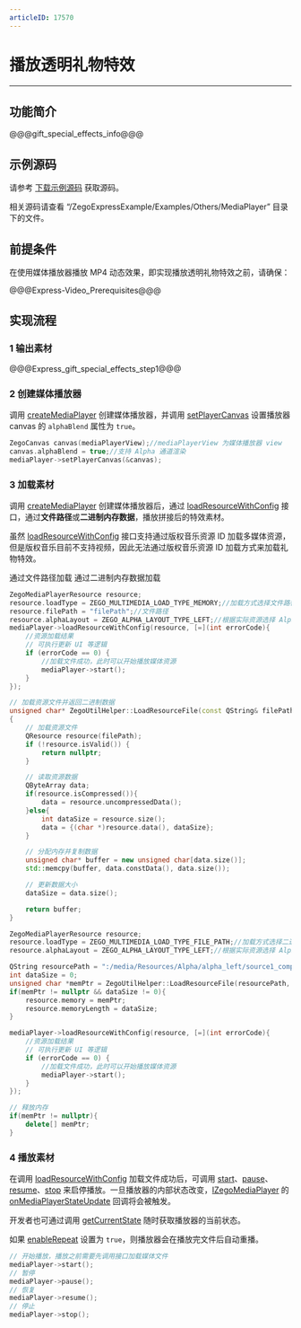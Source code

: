 ```yaml
---
articleID: 17570
---
```

# 播放透明礼物特效

- - -
## 功能简介

@@@gift_special_effects_info@@@


## 示例源码


请参考 [下载示例源码](!DownloadDemo/DownloadDemo) 获取源码。

相关源码请查看 “/ZegoExpressExample/Examples/Others/MediaPlayer” 目录下的文件。


## 前提条件

在使用媒体播放器播放 MP4 动态效果，即实现播放透明礼物特效之前，请确保：

@@@Express-Video_Prerequisites@@@



## 实现流程

### 1 输出素材

@@@Express_gift_special_effects_step1@@@
  

### 2 创建媒体播放器

调用 [createMediaPlayer](@createMediaPlayer) 创建媒体播放器，并调用 [setPlayerCanvas](@setPlayerCanvas-IZegoMediaPlayer) 设置播放器 canvas 的 `alphaBlend` 属性为 `true`。

```C++
ZegoCanvas canvas(mediaPlayerView);//mediaPlayerView 为媒体播放器 view
canvas.alphaBlend = true;//支持 Alpha 通道渲染
mediaPlayer->setPlayerCanvas(&canvas);
```

### 3 加载素材

调用 [createMediaPlayer](@createMediaPlayer) 创建媒体播放器后，通过 [loadResourceWithConfig](@loadResourceWithConfig-ZegoMediaPlayer) 接口，通过**文件路径**或**二进制内存数据**，播放拼接后的特效素材。

<div class="mk-warning">

虽然 [loadResourceWithConfig](@loadResourceWithConfig-ZegoMediaPlayer) 接口支持通过版权音乐资源 ID 加载多媒体资源，但是版权音乐目前不支持视频，因此无法通过版权音乐资源 ID 加载方式来加载礼物特效。
</div>

<div class="multiple-select-codes">
    <div class="code-tabs hide-scrollbar">
      <div class="scroll-box">
        <span class="tab-item">
          <span>通过文件路径加载</span>
        </span>
        <span class="tab-item">
          <span>通过二进制内存数据加载</span>
        </span>
      </div>
    </div>

  <div class="code-list">
  
  ```C++
  ZegoMediaPlayerResource resource;
  resource.loadType = ZEGO_MULTIMEDIA_LOAD_TYPE_MEMORY;//加载方式选择文件路径加载
  resource.filePath = "filePath";//文件路径
  resource.alphaLayout = ZEGO_ALPHA_LAYOUT_TYPE_LEFT;//根据实际资源选择 Alpha 通道布局
  mediaPlayer->loadResourceWithConfig(resource, [=](int errorCode){
      //资源加载结果
      // 可执行更新 UI 等逻辑
      if (errorCode == 0) {
          //加载文件成功，此时可以开始播放媒体资源
          mediaPlayer->start();
      }
  });
  ```

  ```C++
  // 加载资源文件并返回二进制数据
  unsigned char* ZegoUtilHelper::LoadResourceFile(const QString& filePath, int& dataSize)
  {
      // 加载资源文件
      QResource resource(filePath);
      if (!resource.isValid()) {
          return nullptr;
      }

      // 读取资源数据
      QByteArray data;
      if(resource.isCompressed()){
          data = resource.uncompressedData();
      }else{
          int dataSize = resource.size();
          data = {(char *)resource.data(), dataSize};
      }

      // 分配内存并复制数据
      unsigned char* buffer = new unsigned char[data.size()];
      std::memcpy(buffer, data.constData(), data.size());

      // 更新数据大小
      dataSize = data.size();

      return buffer;
  }

  ZegoMediaPlayerResource resource;
  resource.loadType = ZEGO_MULTIMEDIA_LOAD_TYPE_FILE_PATH;//加载方式选择二进制内存数据加载
  resource.alphaLayout = ZEGO_ALPHA_LAYOUT_TYPE_LEFT;//根据实际资源选择 Alpha 通道布局

  QString resourcePath = ":/media/Resources/Alpha/alpha_left/source1_complex_rl.mp4";
  int dataSize = 0;
  unsigned char *memPtr = ZegoUtilHelper::LoadResourceFile(resourcePath, dataSize);
  if(memPtr != nullptr && dataSize != 0){
      resource.memory = memPtr;
      resource.memoryLength = dataSize;
  }

  mediaPlayer->loadResourceWithConfig(resource, [=](int errorCode){
      //资源加载结果
      // 可执行更新 UI 等逻辑
      if (errorCode == 0) {
          //加载文件成功，此时可以开始播放媒体资源
          mediaPlayer->start();
      }
  });

  // 释放内存
  if(memPtr != nullptr){
      delete[] memPtr;
  }
  ```
  
  </div>
</div>

### 4 播放素材

在调用 [loadResourceWithConfig](@loadResourceWithConfig-IZegoMediaPlayer) 加载文件成功后，可调用 [start](@start-IZegoMediaPlayer)、[pause](@pause-IZegoMediaPlayer)、[resume](@resume-IZegoMediaPlayer)、[stop](@stop-IZegoMediaPlayer) 来启停播放。一旦播放器的内部状态改变，[IZegoMediaPlayer](@-IZegoMediaPlayer) 的 [onMediaPlayerStateUpdate](@onMediaPlayerStateUpdate-IZegoMediaPlayerEventHandler) 回调将会被触发。

开发者也可通过调用 [getCurrentState](@getCurrentState-IZegoMediaPlayer) 随时获取播放器的当前状态。

如果 [enableRepeat](@enableRepeat-IZegoMediaPlayer) 设置为 `true`，则播放器会在播放完文件后自动重播。

```C++
// 开始播放，播放之前需要先调用接口加载媒体文件
mediaPlayer->start();
// 暂停
mediaPlayer->pause();
// 恢复
mediaPlayer->resume();
// 停止
mediaPlayer->stop();
```
